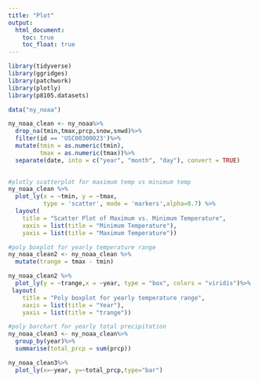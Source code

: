 ```yaml
---
title: "Plot"
output: 
  html_document:
    toc: true
    toc_float: true
---
```


```r
library(tidyverse)
library(ggridges)
library(patchwork)
library(plotly)
library(p8105.datasets)
```

```r
data("ny_noaa")

ny_noaa_clean <- ny_noaa%>%
  drop_na(tmin,tmax,prcp,snow,snwd)%>%
  filter(id == 'USC00300023')%>%
  mutate(tmin = as.numeric(tmin),
         tmax = as.numeric(tmax))%>%
  separate(date, into = c("year", "month", "day"), convert = TRUE)
  
```

```r
#plotly scatterplot for maximum temp vs minimum temp
ny_noaa_clean %>% 
  plot_ly(x = ~tmin, y = ~tmax,
          type = 'scatter', mode = 'markers',alpha=0.7) %>%
  layout(
    title = "Scatter Plot of Maximum vs. Minimum Temperature",
    xaxis = list(title = "Minimum Temperature"),
    yaxis = list(title = "Maximum Temperature"))
```

```r
#poly boxplot for yearly temperature range
ny_noaa_clean2 <- ny_noaa_clean %>%
  mutate(trange = tmax - tmin)

ny_noaa_clean2 %>%
  plot_ly(y = ~trange,x = ~year, type = "box", colors = "viridis")%>%
 layout(
    title = "Poly boxplot for yearly temperature range",
    xaxis = list(title = "Year"),
    yaxis = list(title = "trange"))
```

```r
#poly barchart for yearly total precipitation
ny_noaa_clean3 <- ny_noaa_clean%>%
  group_by(year)%>%
  summarise(total_prcp = sum(prcp))

ny_noaa_clean3%>%
  plot_ly(x=~year, y=~total_prcp,type="bar")
```

